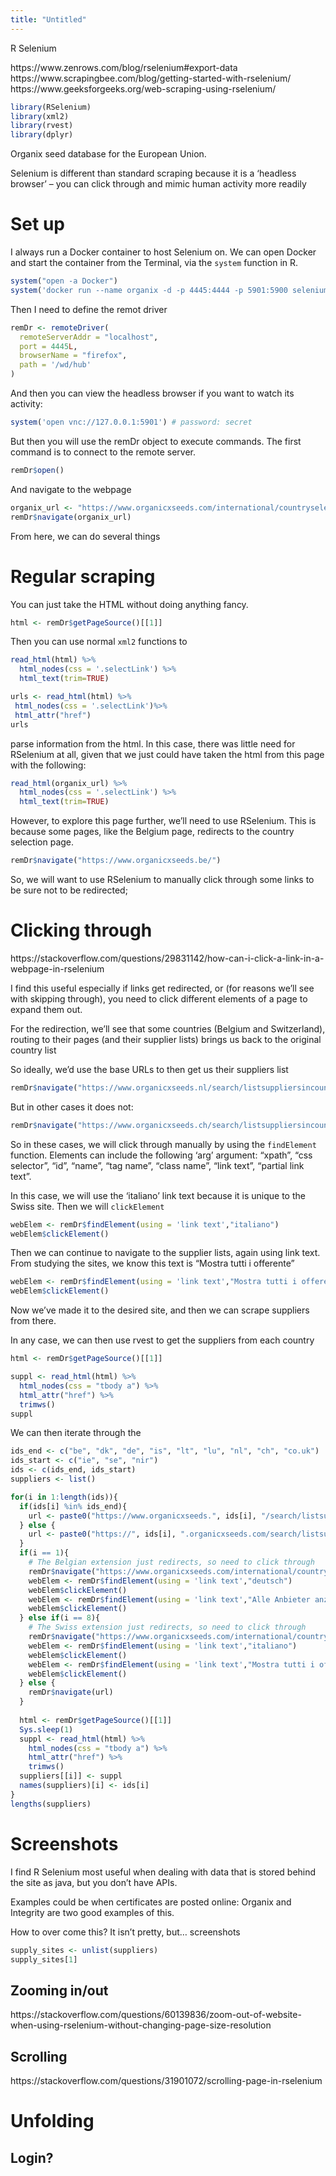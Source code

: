 ```yaml
---
title: "Untitled"
---
```


R Selenium

https://www.zenrows.com/blog/rselenium#export-data
https://www.scrapingbee.com/blog/getting-started-with-rselenium/
https://www.geeksforgeeks.org/web-scraping-using-rselenium/

```r
library(RSelenium)
library(xml2)
library(rvest)
library(dplyr)
```


Organix seed database for the European Union.

Selenium is different than standard scraping because it is a 'headless browser' -- you can click through and mimic human activity more readily

# Set up 

I always run a Docker container to host Selenium on. We can open Docker and start the container from the Terminal, via the `system` function in R.

```r
system("open -a Docker")
system('docker run --name organix -d -p 4445:4444 -p 5901:5900 selenium/standalone-firefox-debug')
```

Then I need to define the remot driver
```r
remDr <- remoteDriver(
  remoteServerAddr = "localhost",
  port = 4445L,
  browserName = "firefox",
  path = '/wd/hub'
)
```

And then you can view the headless browser if you want to watch its activity:

```r
system('open vnc://127.0.0.1:5901') # password: secret
```

But then you will use the remDr object to execute commands. The first command is to connect to the remote server. 
```r
remDr$open()
```
And navigate to the webpage

```r
organix_url <- "https://www.organicxseeds.com/international/countryselect"
remDr$navigate(organix_url)
```

 
 From here, we can do several things

# Regular scraping

You can just take the HTML without doing anything fancy.

```r
html <- remDr$getPageSource()[[1]]
```

Then you can use normal `xml2` functions to

```r
read_html(html) %>% 
  html_nodes(css = '.selectLink') %>% 
  html_text(trim=TRUE)

urls <- read_html(html) %>% 
 html_nodes(css = '.selectLink')%>% 
 html_attr("href")
urls 
```

parse information from the html. In this case, there was little need for RSelenium at all, given that we just could have taken the html from this page with the following:

```r
read_html(organix_url) %>% 
  html_nodes(css = '.selectLink') %>% 
  html_text(trim=TRUE)
```

However, to explore this page further, we'll need to use RSelenium. This is because some pages, like the Belgium page, redirects to the country selection page. 

```r
remDr$navigate("https://www.organicxseeds.be/")
```

So, we will want to use RSelenium to manually click through some links to be sure not to be redirected;

# Clicking through

https://stackoverflow.com/questions/29831142/how-can-i-click-a-link-in-a-webpage-in-rselenium

I find this useful especially if links get redirected, or (for reasons we'll see with skipping through), you need to click different elements of a page to expand them out.

For the redirection, we'll see that some countries (Belgium and Switzerland), routing to their pages (and their supplier lists) brings us back to the original country list

So ideally, we'd use the base URLs to then get us their suppliers list
```r
remDr$navigate("https://www.organicxseeds.nl/search/listsuppliersincountry")
```

But in other cases it does not:
```r
remDr$navigate("https://www.organicxseeds.ch/search/listsuppliersincountry")
```

So in these cases, we will click through manually by using the `findElement` function. Elements can include the following 'arg' argument: "xpath", "css selector", "id", "name", "tag name", "class name", "link text", "partial link text".

In this case, we will use the 'italiano' link text because it is unique to the Swiss site. Then we will `clickElement`

```r
webElem <- remDr$findElement(using = 'link text',"italiano")
webElem$clickElement()
```

Then we can continue to navigate to the supplier lists, again using link text. From studying the sites, we know this text is "Mostra tutti i offerente"

```r
webElem <- remDr$findElement(using = 'link text',"Mostra tutti i offerente")
webElem$clickElement()
```

Now we've made it to the desired site, and then we can scrape suppliers from there.

In any case, we can then use rvest to get the suppliers from each country

```r
html <- remDr$getPageSource()[[1]]

suppl <- read_html(html) %>% 
  html_nodes(css = "tbody a") %>%
  html_attr("href") %>% 
  trimws()
suppl
```


We can then iterate through the 

```r
ids_end <- c("be", "dk", "de", "is", "lt", "lu", "nl", "ch", "co.uk")
ids_start <- c("ie", "se", "nir")
ids <- c(ids_end, ids_start)
suppliers <- list()

for(i in 1:length(ids)){
  if(ids[i] %in% ids_end){
    url <- paste0("https://www.organicxseeds.", ids[i], "/search/listsuppliersincountry")
  } else {
    url <- paste0("https://", ids[i], ".organicxseeds.com/search/listsuppliersincountry")
  }
  if(i == 1){
    # The Belgian extension just redirects, so need to click through
    remDr$navigate("https://www.organicxseeds.com/international/countryselect")
    webElem <- remDr$findElement(using = 'link text',"deutsch")
    webElem$clickElement()
    webElem <- remDr$findElement(using = 'link text',"Alle Anbieter anzeigen")
    webElem$clickElement()
  } else if(i == 8){
    # The Swiss extension just redirects, so need to click through
    remDr$navigate("https://www.organicxseeds.com/international/countryselect")
    webElem <- remDr$findElement(using = 'link text',"italiano")
    webElem$clickElement()
    webElem <- remDr$findElement(using = 'link text',"Mostra tutti i offerente")
    webElem$clickElement()
  } else {
    remDr$navigate(url)
  }
  
  html <- remDr$getPageSource()[[1]]
  Sys.sleep(1)
  suppl <- read_html(html) %>% 
    html_nodes(css = "tbody a") %>%
    html_attr("href") %>% 
    trimws()
  suppliers[[i]] <- suppl
  names(suppliers)[i] <- ids[i]
}
lengths(suppliers)
```



# Screenshots
 <!--- eu_organix.R in osisn_spatial, appendix, global snapshot this is the worse version because it relies on screenshots ---->
 
I find R Selenium most useful when dealing with data that is stored behind the site as java, but you don't have APIs.

Examples could be when certificates are posted online: Organix and Integrity are two good examples of this.

How to over come this? It isn't pretty, but... screenshots

```r
supply_sites <- unlist(suppliers)
supply_sites[1]
```


## Zooming in/out
https://stackoverflow.com/questions/60139836/zoom-out-of-website-when-using-rselenium-without-changing-page-size-resolution

## Scrolling

https://stackoverflow.com/questions/31901072/scrolling-page-in-rselenium

# Unfolding
 <!--- organix_for_cvpo.R in osisn_spatial, appendix, validating with co-development, get_data this is the better version ---->

## Login?